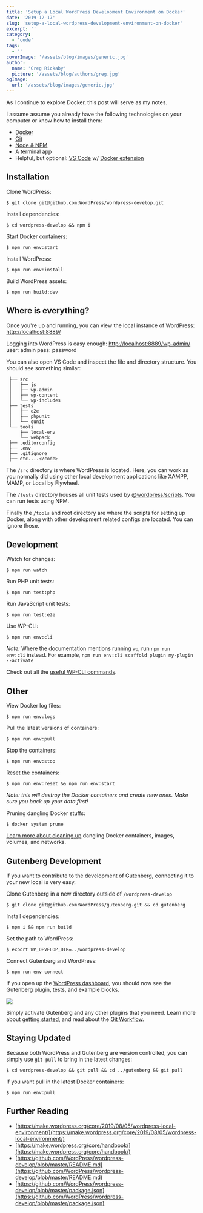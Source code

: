 ```yaml
---
title: 'Setup a Local WordPress Development Environment on Docker'
date: '2019-12-17'
slug: 'setup-a-local-wordpress-development-environment-on-docker'
excerpt: ''
category:
  - 'code'
tags:
  - ''
coverImage: '/assets/blog/images/generic.jpg'
author:
  name: 'Greg Rickaby'
  picture: '/assets/blog/authors/greg.jpg'
ogImage:
  url: '/assets/blog/images/generic.jpg'
---
```


As I continue to explore Docker, this post will serve as my notes.

I assume assume you already have the following technologies on your computer or know how to install them:

- [Docker](https://www.docker.com/products/docker-desktop)
- [Git](https://git-scm.com/downloads)
- [Node & NPM](https://nodejs.org/en/)
- A terminal app
- Helpful, but optional: [VS Code](https://code.visualstudio.com/) w/ [Docker extension](https://marketplace.visualstudio.com/items?itemName=ms-azuretools.vscode-docker)

## Installation

Clone WordPress:

```
$ git clone git@github.com:WordPress/wordpress-develop.git
```

Install dependencies:

```
$ cd wordpress-develop && npm i
```

Start Docker containers:

```
$ npm run env:start
```

Install WordPress:

```
$ npm run env:install
```

Build WordPress assets:

```
$ npm run build:dev
```

## Where is everything?

Once you're up and running, you can view the local instance of WordPress: [http://localhost:8889/](http://localhost:8889/)

Logging into WordPress is easy enough:
[http://localhost:8889/wp-admin/](http://localhost:8889/wp-admin/)
user: admin
pass: password

You can also open VS Code and inspect the file and directory structure. You should see something similar:

```
 ├── src
 │   ├── js
 │   ├── wp-admin
 │   ├── wp-content
 │   └── wp-includes
 ├── tests
 │   ├── e2e
 │   ├── phpunit
 │   └── qunit
 └── tools
     ├── local-env
     └── webpack
 ├── .editorconfig
 ├── .env
 ├── .gitignore
 ├── etc....</code>
```

The `/src` directory is where WordPress is located. Here, you can work as you normally did using other local development applications like XAMPP, MAMP, or Local by Flywheel.

The `/tests` directory houses all unit tests used by [@wordpress/scripts](https://www.npmjs.com/package/@wordpress/scripts). You can run tests using NPM.

Finally the `/tools` and root directory are where the scripts for setting up Docker, along with other development related configs are located. You can ignore those.

## Development

Watch for changes:

```
$ npm run watch
```

Run PHP unit tests:

```
$ npm run test:php
```

Run JavaScript unit tests:

```
$ npm run test:e2e
```

Use WP-CLI:

```
$ npm run env:cli
```

_Note:_ Where the documentation mentions running `wp`, run `npm run env:cli` instead. For example, `npm run env:cli scaffold plugin my-plugin --activate`

Check out all the [useful WP-CLI commands](https://developer.wordpress.org/cli/commands/).

## Other

View Docker log files:

```
$ npm run env:logs
```

Pull the latest versions of containers:

```
$ npm run env:pull
```

Stop the containers:

```
$ npm run env:stop
```

Reset the containers:

```
$ npm run env:reset && npm run env:start
```

_Note: this will destroy the Docker containers and create new ones. Make sure you back up your data first!_

Pruning dangling Docker stuffs:

```
$ docker system prune
```

[Learn more about cleaning up](https://www.digitalocean.com/community/tutorials/how-to-remove-docker-images-containers-and-volumes) dangling Docker containers, images, volumes, and networks.

## Gutenberg Development

If you want to contribute to the development of Gutenberg, connecting it to your new local is very easy.

Clone Gutenberg in a new directory outside of `/wordpress-develop`

```
$ git clone git@github.com:WordPress/gutenberg.git && cd gutenberg
```

Install dependencies:

```
$ npm i && npm run build
```

Set the path to WordPress:

```
$ export WP_DEVELOP_DIR=../wordpress-develop
```

Connect Gutenberg and WordPress:

```
$ npm run env connect
```

If you open up the [WordPress dashboard](http://localhost:8889/wp-admin/plugins.php), you should now see the Gutenberg plugin, tests, and example blocks.

![](/blog/images/Screenshot-2019-12-17-15.20.55.png)

Simply activate Gutenberg and any other plugins that you need. Learn more about [getting started](https://developer.wordpress.org/block-editor/contributors/develop/getting-started/), and read about the [Git Workflow](https://developer.wordpress.org/block-editor/contributors/develop/git-workflow/).

## Staying Updated

Because both WordPress and Gutenberg are version controlled, you can simply use `git pull` to bring in the latest changes:

```
$ cd wordpress-develop && git pull && cd ../gutenberg && git pull
```

If you want pull in the latest Docker containers:

```
$ npm run env:pull
```

## Further Reading

- [https://make.wordpress.org/core/2019/08/05/wordpress-local-environment/](https://make.wordpress.org/core/2019/08/05/wordpress-local-environment/)
- [https://make.wordpress.org/core/handbook/](https://make.wordpress.org/core/handbook/)
- [https://github.com/WordPress/wordpress-develop/blob/master/README.md](https://github.com/WordPress/wordpress-develop/blob/master/README.md)
- [https://github.com/WordPress/wordpress-develop/blob/master/package.json](https://github.com/WordPress/wordpress-develop/blob/master/package.json)
